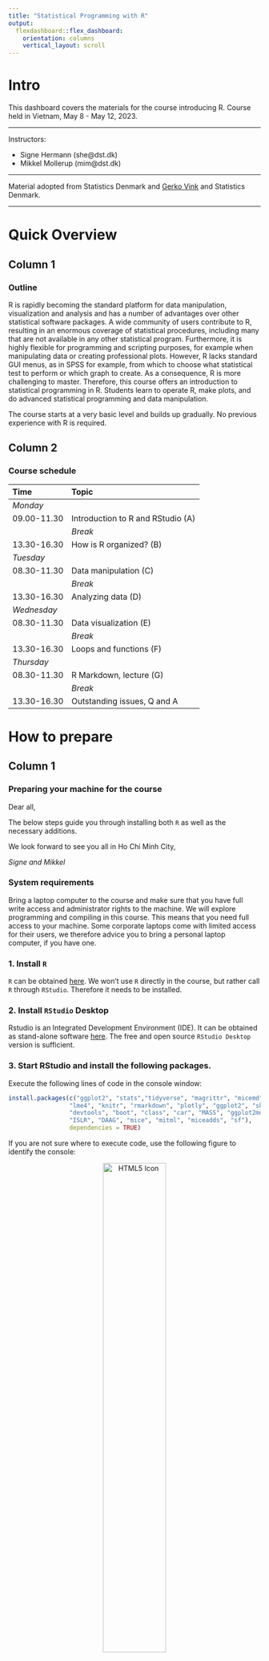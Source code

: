 ---
title: "Statistical Programming with R"
output: 
  flexdashboard::flex_dashboard:
    orientation: columns
    vertical_layout: scroll
---



<!-- ```{r setup, include=FALSE} -->
<!-- knitr::opts_chunk$set(echo = TRUE) -->
<!-- library(vembedr) -->

<!-- ``` -->



# Intro {.sidebar}

This dashboard covers the materials for the course introducing R. Course held in Vietnam, May 8 - May 12, 2023.

---

Instructors: 

 - Signe Hermann (she@dst.dk)
 - Mikkel Mollerup (mim@dst.dk)


---

Material adopted from Statistics Denmark and [Gerko Vink](https://github.com/gerkovink/R) and Statistics Denmark.


---
# Quick Overview

## Column 1

### Outline
R is rapidly becoming the standard platform for data manipulation, visualization and analysis and has a number of advantages over other statistical software packages. A wide community of users contribute to R, resulting in an enormous coverage of statistical procedures, including many that are not available in any other statistical program. Furthermore, it is highly flexible for programming and scripting purposes, for example when manipulating data or creating professional plots. However, R lacks standard GUI menus, as in SPSS for example, from which to choose what statistical test to perform or which graph to create. As a consequence, R is more challenging to master. Therefore, this course offers an introduction to statistical programming in R. Students learn to operate R, make plots, and do advanced statistical programming and data manipulation. 


The course starts at a very basic level and builds up gradually. No previous experience with R is required.

## Column 2

### Course schedule 

| Time        | Topic                                           |
|:------------|:------------------------------------------------|
| *Monday*    |                                                 |
| 09.00-11.30 | Introduction to R and RStudio (A)               |
|             | *Break*                                         |
| 13.30-16.30 | How is R organized? (B)                         |                 
| *Tuesday*   |                                                 |
| 08.30-11.30 | Data manipulation (C)                           |
|             | *Break*                                         |     
| 13.30-16.30 | Analyzing data (D)                              |
| *Wednesday*                                                   |
| 08.30-11.30 | Data visualization (E)                          |
|             | *Break*                                         |             
| 13.30-16.30 | Loops and functions (F)                         |
| *Thursday*  |                                                 |
| 08.30-11.30 |  R Markdown, lecture (G)                        |
|             | *Break*                                         |
| 13.30-16.30 | Outstanding issues, Q and A                     |


# How to prepare

## Column 1

### Preparing your machine for the course
Dear all, 

The below steps guide you through installing both `R` as well as the necessary additions.

We look forward to see you all in Ho Chi Minh City,  

*Signe and Mikkel*

### **System requirements**

Bring a laptop computer to the course and make sure that you have full write access and administrator rights to the machine. We will explore programming and compiling in this course. This means that you need full access to your machine. Some corporate laptops come with limited access for their users, we therefore advice you to bring a personal laptop computer, if you have one. 

### **1. Install `R`**
`R` can be obtained [here](https://cran.r-project.org). We won't use `R` directly in the course, but rather call `R` through `RStudio`. Therefore it needs to be installed. 

### **2. Install `RStudio` Desktop**

Rstudio is an Integrated Development Environment (IDE). It can be obtained as stand-alone software [here](https://www.posit.co/downloads/). The free and open source `RStudio Desktop` version is sufficient.

### **3. Start RStudio and install the following packages. **

Execute the following lines of code in the console window:

```{r eval=FALSE, echo = TRUE}
install.packages(c("ggplot2", "stats","tidyverse", "magrittr", "micemd", "jomo", "pan", 
                 "lme4", "knitr", "rmarkdown", "plotly", "ggplot2", "shiny", 
                 "devtools", "boot", "class", "car", "MASS", "ggplot2movies", 
                 "ISLR", "DAAG", "mice", "mitml", "miceadds", "sf"), 
                 dependencies = TRUE)
```


If you are not sure where to execute code, use the following figure to identify the console:

<center>
  <img src="console.png" alt="HTML5 Icon" width = 50%>
</center>

Just copy and paste the installation command and press the return key. When asked 

```{r eval = FALSE, echo = TRUE}
Do you want to install from sources the package which needs 
compilation? (Yes/no/cancel)
```

type `Yes` in the console and press the return key. 

# Monday

## Column 1

### Day 1's materials
We adapt the course as we go. To ensure that you work with the latest iteration of the course materials, we advice all course participants to access the materials online.

- Part A: Introduction
    - [Lecture A](Contents/Part_A/Lecture_A.html){target="_blank"}
    - [Practical A](Contents/Part_A/Practical_A_walkthrough.html){target="_blank"}
    - [`notebook.R`](Contents/Part_A/notebook.R){target="_blank"}
    - [`markdown.Rmd`](Contents/Part_A/markdown.Rmd){target="_blank"}
- Part B: How is `R` organized?
    - [Lecture B](Contents/Part_B/Lecture-B_november.html){target="_blank"}
    - [Practical B](Contents/Part_B/Practical_B.html){target="_blank"}
    - [Practical B with solutions](Contents/Part_B/Practical_B_walkthrough.html){target="_blank"}
    - [`boys.RData`](Contents/Part_B/boys.RData)

All lectures are in `html` format. Practicals are provided both as naked questions but also with ample explanations and solutions - choose according to your taste!

<!-- All lectures are in `html` format. Practicals are walkthrough files that guide you through the exercises. `Impractical` files contain the exercises, without walkthrough, explanations and solutions.  -->

## Column 2

### Useful references

- [The tidyverse style guide](https://style.tidyverse.org)

The above links are useful references that connect to today's materials. 

### About `rmarkdown`


<iframe src="https://player.vimeo.com/video/178485416?color=428bca&title=0&byline=0&portrait=0" data-external= "1"
height = "300" width="450" frameborder="0"> </iframe>

<br>
See also [this `rmarkdown` cheat sheet](Contents/Part_A/rmarkdown_cheat_sheet.pdf).

# Tuesday

## Column 1

### Day 2's materials
We adapt the course as we go. To ensure that you work with the latest iteration of the course materials, we advice all course participants to access the materials online.

- Part C: Data manipulation
    - [Lecture C](Contents/Part_C/Lecture_C.html)
    - [Practical C](Contents/Part_C/Practical_C_webex.html)
- Part D: Analyzing data 
    - [Lecture D](Contents/Part_D/Lecture_D.html)
    - [Practical D](Contents/Part_D/Practical_D_november.html)
    - [Practical D with solutions](Contents/Part_D/Practical_D_walkthrough_november.html)

All lectures are in `html` format. Practicals are provided both as naked questions but also with ample explanations and solutions - choose according to your taste!

## Column 2

### Useful references
<!-- - [The Google R style guide](https://google.github.io/styleguide/Rguide.xml) -->
- [`magrittr`](https://magrittr.tidyverse.org)
- [`R` for Data Science](http://r4ds.had.co.nz) - [Chapter 18 on pipes](http://r4ds.had.co.nz/pipes.html)
- [R-bloggers tutorial on pipes](https://www.r-bloggers.com/2017/12/pipes-in-r-tutorial-for-beginners/)
- [pipe tutorial on datacamp](https://www.datacamp.com/community/tutorials/pipe-r-tutorial)

The above links are useful references that connect to today's materials.

# Wednesday

## Column 1

### Day 3's materials
We adapt the course as we go. To ensure that you work with the latest iteration of the course materials, we advice all course participants to access the materials online.

- Part E: Data visualization
    - [Lecture E](Contents/Part_E/Lecture_E.html){target="_blank"}
    - [Practical E with base R](Contents/Part_E/Practical_E_webex.html){target="_blank"}
    - [Practical E with ggplot](Contents/Part_E/Practical_E_webex_ggplot.html){target="_blank"}
    - [`DK_map.shp`](Contents/Part_E/DK_map.shp), [`DK_map.shx`](Contents/Part_E/DK_map.shx), [`DK_map.dbf`](Contents/Part_E/DK_map.dbf) shapefiles for mapping data on Danish municipalities
- Part F: Loops and functions
    - [Lecture F](Contents/Part_F/Lecture_F.html){target="_blank"}
    - [Practical F](Contents/Part_F/Practical_F.html){target="_blank"}
    - [Practical F with solutions](Contents/Part_F/Practical_F_walkthrough.html){target="_blank"}
    
All lectures are in `html` format. Practicals are provided both as naked questions but also with ample explanations and solutions - choose according to your taste!

<!-- All lectures are in `html` format. Practicals are walkthrough files that guide you through the exercises. `Impractical` files contain the exercises, without walkthrough, explanations and solutions. -->

## Column 2

### Useful references

<!-- - [`magrittr`](https://magrittr.tidyverse.org) -->
<!-- - [`R` for Data Science](http://r4ds.had.co.nz) - [Chapter 18 on pipes](http://r4ds.had.co.nz/pipes.html) -->
- [The `ggplot2` reference page](https://ggplot2.tidyverse.org/reference/)

The above link details pretty much all you can do with package `ggplot2`.

- [Geocomputation with `R`](https://bookdown.org/robinlovelace/geocompr/)

The `sf` setup for `R` is relatively new, and a lot of material about spatial data in `R` uses the older `sp` setup. This book is an introduction to spatial data the `sf` way.


# Thursday

## Column 1

### Day 4's materials
We adapt the course as we go. To ensure that you work with the latest iteration of the course materials, we advice all course participants to access the materials online.

- Part G: R Markdown
    - [Lecture G](Contents/Part_G/Lecture_G.html){target="_blank"}
    - [Practical G](Contents/Part_G/Practical_G_webex.html){target="_blank"}
    - [Ideas for practical](Contents/Part_G/Some_graphs.html){target="_blank"}   XXXX KAN IKKE KØRE - HAR IKKE DATAFIL XXXX
    - [`Some_graphs.Rmd`](Contents/Part_G/Some_graphs.Rmd) Corresponding Rmd file for the Ideas.  
    
All lectures are in `html` format. Practicals are provided both as naked questions but also with ample explanations and solutions - choose according to your taste!


## Column 2

### Useful references

<!-- - [`magrittr`](https://magrittr.tidyverse.org) -->
<!-- - [`R` for Data Science](http://r4ds.had.co.nz) - [Chapter 18 on pipes](http://r4ds.had.co.nz/pipes.html) -->
- [Create awesome HTML tables with `knitr::kable` and `kableExtra`](https://cran.r-project.org/web/packages/kableExtra/vignettes/awesome_table_in_html.html)

- [R Markdown Cookbook](https://bookdown.org/yihui/rmarkdown-cookbook/)


# Misc

## column 1

### Miscellaneous

<!-- In the example we -->

<!-- - Read and write data in different formats -->
<!-- - Learn about file paths -->
<!-- - Learn to find and set working directory -->
<!-- - Make a two-way table -->
<!-- - Make a scatter plot in ggplot -->
<!-- - Draw a sample -->
<!-- - Make a scatter plot with regression line -->

<!-- Example code and data: -->

<!-- - [`Example_GSS.R`](Contents/Material/GSS/Example_GSS.R){target="_blank"}  R file! -->
<!-- - [`00_GHA_BASICINFO.dta`](Contents/Material/GSS/00_GHA_BASICINFO.dta){target="_blank"}  GSS Stata file -->
<!-- - [`01_GHA_EXPFOOD.dta`](Contents/Material/GSS/01_GHA_EXPFOOD.dta){target="_blank"} GSS Stata file -->
<!-- - [`glss7.csv`](Contents/Material/GSS/glss7.csv){target="_blank"} GSS csv file -->
<!-- - [`glss7.xlsx`](Contents/Material/GSS/glss7.xlsx){target="_blank"} GSS Excel file -->






# Further studies

## Column 1

### What to do after the course

The following references are currently available for free, either as pdfs or as extensive webpages (written with [RMarkdown](https://rmarkdown.rstudio.com/) and [bookdown](https://bookdown.org/)). They are all very useful and we highly recommend them. 

- [R for Data Science](https://r4ds.had.co.nz): written by Hadley Wickham and Garrett Grolemund this book relies almost exclusively on the [tidyverse](https://www.tidyverse.org/) approach to data analysis. Many highly effective tools will be right at your fingertips after reading this book and working through the many exercises.
- [Hands-On Programming with R](https://rstudio-education.github.io/hopr/): a great read by Garrett Grolemund emphasizing programming techniques with R. 
- [Advanced R](https://adv-r.hadley.nz/): You want to gain deeper knowledge of R and you wnat to learn from one of the most influential R contributors. This one is for you!
- [Introduction to Statistical Learning](http://faculty.marshall.usc.edu/gareth-james/ISL/): an introductory book on statistical learning, with applications in R. The R code is somewhat old-style and you might be able to find newer packages for the tasks, but ths is a solid read well worth the effort.
- [Data Analysis and Graphics Using R](http://www.pindex.com/uploads/post_docs/Maindonald%20Data%20Analysis%20and%20Graphics(PINDEX-DOC-6953).pdf): a detailed book that covers a lot about categorical data analysis and fitting `glm`s in `R`.
- [Happy Git and GitHub for the useR ](https://happygitwithr.com/index.html): a great introduction to version control using Git and GitHub together with RStudio. Written by Jenny Bryan in a very concise style. Highly recommended!

<!-- ## Column 2 -->

<!-- ### For fun -->
<!-- <blockquote class="twitter-tweet" data-lang="en"><p lang="en" dir="ltr">My wife asked me what machine learning is and I said: remember when we ordered the hot plate for the boat and amazon suggested buying all the equipment needed to make a full meth lab?</p>&mdash; (((Kane Baccigalupi))) (@rubyghetto) <a href="https://twitter.com/rubyghetto/status/1058220004301127680?ref_src=twsrc%5Etfw">November 2, 2018</a></blockquote> -->
<!-- <script async src="https://platform.twitter.com/widgets.js" charset="utf-8"></script> -->